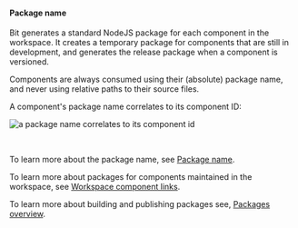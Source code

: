 
#### Package name

Bit generates a standard NodeJS package for each component in the workspace.
It creates a temporary package for components that are still in development, and generates the release package when a component is versioned.

Components are always consumed using their (absolute) package name, and never using relative paths to their source files.

A component's package name correlates to its component ID:

<Image
  maxWidth={300}
  src={packageName}
  alt="a package name correlates to its component id"
/>

<br />

To learn more about the package name, see [Package name](https://bit.dev/docs/packages/package-name).

To learn more about packages for components maintained in the workspace, see [Workspace component links](https://bit.dev/docs/workspace/structure/component-links).

To learn more about building and publishing packages see, [Packages overview](https://bit.dev/docs/packages/packages-overview).
